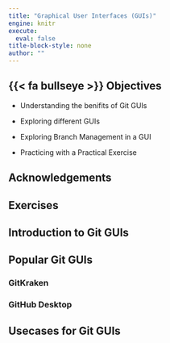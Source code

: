 ```yaml
---
title: "Graphical User Interfaces (GUIs)"
engine: knitr
execute:
  eval: false
title-block-style: none
author: ""
---
```


## {{< fa bullseye >}} Objectives
- Understanding the benifits of Git GUIs

- Exploring different GUIs

- Exploring Branch Management in a GUI

- Practicing with a Practical Exercise


## Acknowledgements

## Exercises


## Introduction to Git GUIs

## Popular Git GUIs
 
### GitKraken

### GitHub Desktop

## Usecases for Git GUIs





